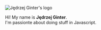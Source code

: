 <div className="text-center p-4 text-xl">
  <img alt="Jędrzej Ginter's logo" className="inline-block" src="/favicon.svg" height={64} width={64} />
  <p className="mt-4">
    Hi! My name is <strong className="text-brand">Jędrzej Ginter</strong>.
    <br />
    I'm passionte about doing stuff in Javascript.
  </p>
</div>
